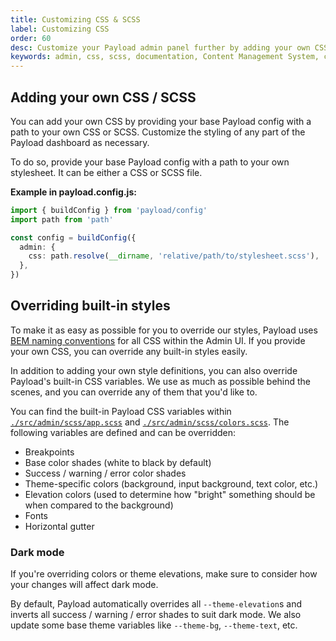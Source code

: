 ```yaml
---
title: Customizing CSS & SCSS
label: Customizing CSS
order: 60
desc: Customize your Payload admin panel further by adding your own CSS or SCSS style sheet to the configuration, powerful theme and design options are waiting for you.
keywords: admin, css, scss, documentation, Content Management System, cms, headless, javascript, node, react, express
---
```


## Adding your own CSS / SCSS

You can add your own CSS by providing your base Payload config with a path to your own CSS or SCSS. Customize the styling of any part of the Payload dashboard as necessary.

To do so, provide your base Payload config with a path to your own stylesheet. It can be either a CSS or SCSS file.

**Example in payload.config.js:**

```ts
import { buildConfig } from 'payload/config'
import path from 'path'

const config = buildConfig({
  admin: {
    css: path.resolve(__dirname, 'relative/path/to/stylesheet.scss'),
  },
})
```

## Overriding built-in styles

To make it as easy as possible for you to override our styles, Payload uses [BEM naming conventions](http://getbem.com/) for all CSS within the Admin UI. If you provide your own CSS, you can override any built-in styles easily.

In addition to adding your own style definitions, you can also override Payload's built-in CSS variables. We use as much as possible behind the scenes, and you can override any of them that you'd like to.

You can find the built-in Payload CSS variables within [`./src/admin/scss/app.scss`](https://github.com/payloadcms/payload/blob/main/packages/payload/src/admin/scss/app.scss) and [`./src/admin/scss/colors.scss`](https://github.com/payloadcms/payload/blob/main/packages/payload/src/admin/scss/colors.scss). The following variables are defined and can be overridden:

- Breakpoints
- Base color shades (white to black by default)
- Success / warning / error color shades
- Theme-specific colors (background, input background, text color, etc.)
- Elevation colors (used to determine how "bright" something should be when compared to the background)
- Fonts
- Horizontal gutter

### Dark mode

<Banner type="warning">
  If you're overriding colors or theme elevations, make sure to consider how your changes will
  affect dark mode.
</Banner>

By default, Payload automatically overrides all `--theme-elevation`s and inverts all success / warning / error shades to suit dark mode. We also update some base theme variables like `--theme-bg`, `--theme-text`, etc.
